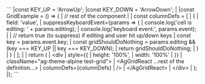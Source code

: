 <framework-specific-section frameworks="react">
```
|const KEY_UP = 'ArrowUp';
|const KEY_DOWN = 'ArrowDown';
|
|const GridExample = () => {
|    // rest of the component
|
|    const columnDefs = [
|        {
|            field: 'value',
|            suppressKeyboardEvent={params => {
|                console.log('cell is editing: ' + params.editing);
|                console.log('keyboard event:', params.event);
|
|                // return true (to suppress) if editing and user hit up/down keys
|                const key = params.event.key;
|                const gridShouldDoNothing = params.editing && (key === KEY_UP || key === KEY_DOWN);
|                return gridShouldDoNothing;
|            }
|        }
|    ];
|
|    return (
|        &lt;div
|            style={{
|                height: '100%',
|                width: '100%'
|            }}
|            className="ag-theme-alpine test-grid">
|            &lt;AgGridReact ...rest of the definition...>
|                columnDefs={columnDefs}
|                />
|            &lt;/AgGridReact>
|        &lt;/div>
|    );
|};
```
</framework-specific-section>